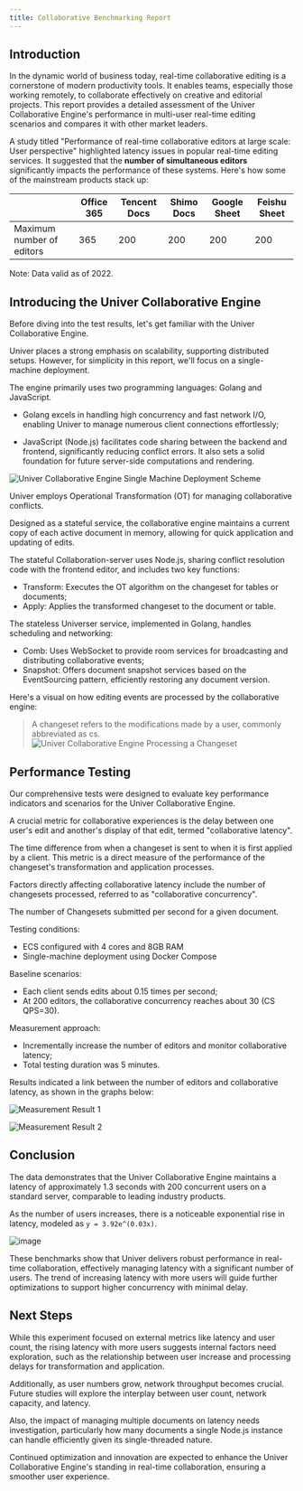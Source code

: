 ```yaml
---
title: Collaborative Benchmarking Report
---
```


## Introduction

In the dynamic world of business today, real-time collaborative editing is a cornerstone of modern productivity tools. It enables teams, especially those working remotely, to collaborate effectively on creative and editorial projects. This report provides a detailed assessment of the Univer Collaborative Engine's performance in multi-user real-time editing scenarios and compares it with other market leaders.

A study titled "Performance of real-time collaborative editors at large scale: User perspective" highlighted latency issues in popular real-time editing services. It suggested that the **number of simultaneous editors** significantly impacts the performance of these systems. Here's how some of the mainstream products stack up:

|                  | Office 365 | Tencent Docs | Shimo Docs | Google Sheet | Feishu Sheet |
|------------------|------------|----------|----------|--------------|----------|
| Maximum number of editors | 365        | 200      | 200      | 200          | 200      |

Note: Data valid as of 2022.

## Introducing the Univer Collaborative Engine

Before diving into the test results, let's get familiar with the Univer Collaborative Engine.

Univer places a strong emphasis on scalability, supporting distributed setups. However, for simplicity in this report, we'll focus on a single-machine deployment.

The engine primarily uses two programming languages: Golang and JavaScript.

- Golang excels in handling high concurrency and fast network I/O, enabling Univer to manage numerous client connections effortlessly;

- JavaScript (Node.js) facilitates code sharing between the backend and frontend, significantly reducing conflict errors. It also sets a solid foundation for future server-side computations and rendering.

![Univer Collaborative Engine Single Machine Deployment Scheme](./collaborative-benchmark/image1.png)

Univer employs Operational Transformation (OT) for managing collaborative conflicts.

Designed as a stateful service, the collaborative engine maintains a current copy of each active document in memory, allowing for quick application and updating of edits.

The stateful Collaboration-server uses Node.js, sharing conflict resolution code with the frontend editor, and includes two key functions:

- Transform: Executes the OT algorithm on the changeset for tables or documents;
- Apply: Applies the transformed changeset to the document or table.

The stateless Universer service, implemented in Golang, handles scheduling and networking:

- Comb: Uses WebSocket to provide room services for broadcasting and distributing collaborative events;
- Snapshot: Offers document snapshot services based on the EventSourcing pattern, efficiently restoring any document version.

Here's a visual on how editing events are processed by the collaborative engine:

> A changeset refers to the modifications made by a user, commonly abbreviated as cs.
![Univer Collaborative Engine Processing a Changeset](./collaborative-benchmark/image2.png)

## Performance Testing

Our comprehensive tests were designed to evaluate key performance indicators and scenarios for the Univer Collaborative Engine.

A crucial metric for collaborative experiences is the delay between one user's edit and another's display of that edit, termed "collaborative latency".

<Callout title='Definition "Collaborative Latency"'>
  The time difference from when a changeset is sent to when it is first applied by a client.
  This metric is a direct measure of the performance of the changeset's transformation and application processes.
</Callout>

Factors directly affecting collaborative latency include the number of changesets processed, referred to as "collaborative concurrency".

<Callout title='Definition CS QPS, "Collaborative Concurrency"'>
  The number of Changesets submitted per second for a given document.
</Callout>

Testing conditions:

- ECS configured with 4 cores and 8GB RAM
- Single-machine deployment using Docker Compose

Baseline scenarios:

- Each client sends edits about 0.15 times per second;
- At 200 editors, the collaborative concurrency reaches about 30 (CS QPS=30).

Measurement approach:

- Incrementally increase the number of editors and monitor collaborative latency;
- Total testing duration was 5 minutes.

Results indicated a link between the number of editors and collaborative latency, as shown in the graphs below:

![Measurement Result 1](./collaborative-benchmark/image3.png)

![Measurement Result 2](./collaborative-benchmark/image4.png)

## Conclusion

The data demonstrates that the Univer Collaborative Engine maintains a latency of approximately 1.3 seconds with 200 concurrent users on a standard server, comparable to leading industry products.

As the number of users increases, there is a noticeable exponential rise in latency, modeled as `y = 3.92e^(0.03x)`.

![image](./collaborative-benchmark/image5.png)

These benchmarks show that Univer delivers robust performance in real-time collaboration, effectively managing latency with a significant number of users. The trend of increasing latency with more users will guide further optimizations to support higher concurrency with minimal delay.

## Next Steps

While this experiment focused on external metrics like latency and user count, the rising latency with more users suggests internal factors need exploration, such as the relationship between user increase and processing delays for transformation and application.

Additionally, as user numbers grow, network throughput becomes crucial. Future studies will explore the interplay between user count, network capacity, and latency.

Also, the impact of managing multiple documents on latency needs investigation, particularly how many documents a single Node.js instance can handle efficiently given its single-threaded nature.

Continued optimization and innovation are expected to enhance the Univer Collaborative Engine's standing in real-time collaboration, ensuring a smoother user experience.
